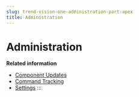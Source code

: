 ```yaml
---
slug: trend-vision-one-administration-part-apex
title: Administration
---
```

# Administration

**Related information**

- [Component Updates](component-updates-apex.mdx)
- [Command Tracking](command-tracking.mdx)
- [Settings](settings-admin-apex.mdx)
:::
